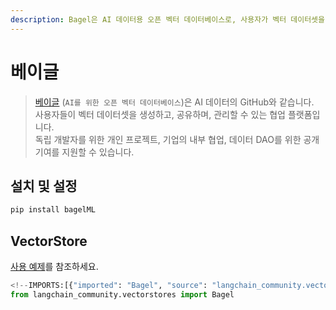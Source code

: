 ```yaml
---
description: Bagel은 AI 데이터용 오픈 벡터 데이터베이스로, 사용자가 벡터 데이터셋을 생성, 공유 및 관리할 수 있는 협업 플랫폼입니다.
---
```


# 베이글

> [베이글](https://www.bagel.net/) (`AI를 위한 오픈 벡터 데이터베이스`)은 AI 데이터의 GitHub와 같습니다.  
사용자들이 벡터 데이터셋을 생성하고, 공유하며, 관리할 수 있는 협업 플랫폼입니다.  
독립 개발자를 위한 개인 프로젝트, 기업의 내부 협업, 데이터 DAO를 위한 공개 기여를 지원할 수 있습니다.

## 설치 및 설정

```bash
pip install bagelML
```


## VectorStore

[사용 예제](/docs/integrations/vectorstores/bagel)를 참조하세요.

```python
<!--IMPORTS:[{"imported": "Bagel", "source": "langchain_community.vectorstores", "docs": "https://api.python.langchain.com/en/latest/vectorstores/langchain_community.vectorstores.bagel.Bagel.html", "title": "Bagel"}]-->
from langchain_community.vectorstores import Bagel
```
